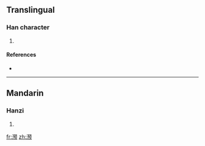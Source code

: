{{also|澦}}
==Translingual==

===Han character===
{{Han char|rn=85|rad=水|as=10|sn=13|four=|canj=水弓弓人 (ENNO)}}

# {{defn|Han|sort=水10}}

====References====
* {{Han ref|kx=0643.241|hdz=31711.080|uh=6EEA|ud=28394}}

----

==Mandarin==

===Hanzi===
{{cmn-hanzi|tra=澦|pin=[[yù]] ([[yu4]])|wg=yü<sup>4</sup>}}

# {{defn|Mandarin}}

[[fr:滪]]
[[zh:滪]]
